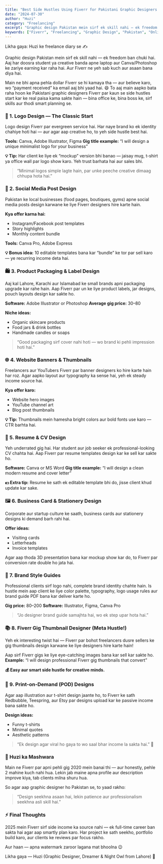 ```yaml
---
title: "Best Side Hustles Using Fiverr for Pakistani Graphic Designers (2025 Edition) 🎨💻"
date: "2024-07-30"
author: "Huzi"
category: "Freelancing"
excerpt: "Graphic design Pakistan mein sirf ek skill nahi — ek freedom ban chuki hai. Aaj har doosra student ya creative banda apne laptop aur Canva/Photoshop ke zariye earning kar raha hai. Aur Fiverr ne yeh sab kuch aur asaan bana diya hai."
keywords: ["Fiverr", "Freelancing", "Graphic Design", "Pakistan", "Online Earning", "Side Hustle"]
---
```


Likha gaya: Huzi ke freelance diary se ✍️

Graphic design Pakistan mein sirf ek skill nahi — ek freedom ban chuki hai. Aaj har doosra student ya creative banda apne laptop aur Canva/Photoshop ke zariye earning kar raha hai. Aur Fiverr ne yeh sab kuch aur asaan bana diya hai.

Main ne bhi apna pehla dollar Fiverr se hi kamaya tha — aur believe karo, wo “payment received” ka email aaj bhi yaad hai. 😄
To aaj main aapko bata raha hoon ke Pakistani graphic designers Fiverr par kaun se side hustles start kar ke real paisa kama sakte hain — bina office ke, bina boss ke, sirf skills aur thodi smart planning se.

### 🎯 1. Logo Design — The Classic Start

Logo design Fiverr par evergreen service hai. Har naye brand ko ek identity chahiye hoti hai — aur agar aap creative ho, to yeh side hustle best hai.

**Tools:** Canva, Adobe Illustrator, Figma
**Gig title example:** “I will design a unique minimalist logo for your business”

**💡 Tip:**
Har client ke liye ek “mockup” version bhi banao — jaisay mug, t-shirt ya office wall par logo show karo. Yeh trust barhata hai aur sales bhi.

> “Minimal logos simple lagte hain, par unke peeche creative dimaag chhupa hota hai.”

### 📱 2. Social Media Post Design

Pakistan ke local businesses (food pages, boutiques, gyms) apne social media posts design karwane ke liye Fiverr designers hire karte hain.

**Kya offer karna hai:**

- Instagram/Facebook post templates
- Story highlights
- Monthly content bundle

**Tools:** Canva Pro, Adobe Express

**💡 Bonus idea:** 10 editable templates bana kar “bundle” ke tor par sell karo — ye recurring income deta hai.

### 🛍️ 3. Product Packaging & Label Design

Aaj kal Lahore, Karachi aur Islamabad ke small brands apni packaging upgrade kar rahe hain. Aap Fiverr par un ke liye product labels, jar designs, pouch layouts design kar sakte ho.

**Software:** Adobe Illustrator or Photoshop
**Average gig price:** $30–$80

**Niche ideas:**

- Organic skincare products
- Food jars & drink bottles
- Handmade candles or soaps

> “Good packaging sirf cover nahi hoti — wo brand ki pehli impression hoti hai.”

### 🌐 4. Website Banners & Thumbnails

Freelancers aur YouTubers Fiverr par banner designers ko hire karte hain har roz.
Agar aapko layout aur typography ka sense hai, yeh ek steady income source hai.

**Kya offer karo:**

- Website hero images
- YouTube channel art
- Blog post thumbnails

**💡 Tip:** Thumbnails mein hamesha bright colors aur bold fonts use karo — CTR barhta hai.

### 🧾 5. Resume & CV Design

Yeh underrated gig hai. Har student aur job seeker ek professional-looking CV chahta hai. Aap Fiverr par resume templates design kar ke sell kar sakte ho.

**Software:** Canva or MS Word
**Gig title example:** “I will design a clean modern resume and cover letter”

**💵 Extra tip:** Resume ke sath ek editable template bhi do, jisse client khud update kar sake.

### 🖼️ 6. Business Card & Stationery Design

Corporate aur startup culture ke saath, business cards aur stationery designs ki demand barh rahi hai.

**Offer ideas:**

- Visiting cards
- Letterheads
- Invoice templates

Agar aap thoda 3D presentation bana kar mockup show kar do, to Fiverr par conversion rate double ho jata hai.

### 🧠 7. Brand Style Guides

Professional clients sirf logo nahi, complete brand identity chahte hain.
Is hustle mein aap client ke liye color palette, typography, logo usage rules aur brand guide PDF bana kar deliver karte ho.

**Gig price:** $80–$200
**Software:** Illustrator, Figma, Canva Pro

> “Jo designer brand guide samajhta hai, wo ek step upar hota hai.”

### 📚 8. Fiverr Gig Thumbnail Designer (Meta Hustle!)

Yeh ek interesting twist hai — Fiverr par bohot freelancers dusre sellers ke gig thumbnails design karwane ke liye designers hire karte hain!

Aap sirf Fiverr gigs ke liye eye-catching images bana kar sell kar sakte ho.
**Example:** “I will design professional Fiverr gig thumbnails that convert”

**💰 Easy aur smart side hustle for creative minds.**

### 🔧 9. Print-on-Demand (POD) Designs

Agar aap illustration aur t-shirt design jaante ho, to Fiverr ke sath Redbubble, Teespring, aur Etsy par designs upload kar ke passive income bana sakte ho.

**Design ideas:**

- Funny t-shirts
- Minimal quotes
- Aesthetic patterns

> “Ek design agar viral ho gaya to wo saal bhar income la sakta hai.” 💸

### 💬 Huzi ka Mashwara

Main ne Fiverr par apni pehli gig 2020 mein banai thi — aur honestly, pehle 2 mahine kuch nahi hua. Lekin jab maine apna profile aur description improve kiya, tab clients milna shuru hua.

So agar aap graphic designer ho Pakistan se, to yaad rakho:

> “Design seekhna asaan hai, lekin patience aur professionalism seekhna asli skill hai.”

### ⚡ Final Thoughts

2025 mein Fiverr sirf side income ka source nahi — ek full-time career ban sakta hai agar aap smartly plan karo.
Har project ke sath seekho, portfolio build karo, aur clients ke reviews par focus rakho.

Aur haan — apna watermark zaroor lagana mat bhoolna 😉

Likha gaya — Huzi (Graphic Designer, Dreamer & Night Owl from Lahore) 🖤
